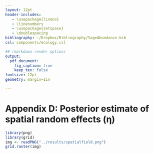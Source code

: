 ```yaml
---
layout: 12pt
header-includes:
   - \usepackage{lineno}
   - \linenumbers
   - \usepackage{setspace}
   - \doublespacing
bibliography: ~/Dropbox/Bibliography/SageAbundance.bib
csl: components/ecology.csl

## rmarkdown render options
output:
  pdf_document:
    fig_caption: true
    keep_tex: false
fontsize: 12pt
geometry: margin=1in

---
```


\renewcommand\thefigure{D\arabic{figure}}  

Appendix D: Posterior estimate of spatial random effects ($\boldsymbol{\eta}$)
==============================================================================

```r
library(png)
library(grid)
img <- readPNG("../results/spatialfield.png")
grid.raster(img)
```
